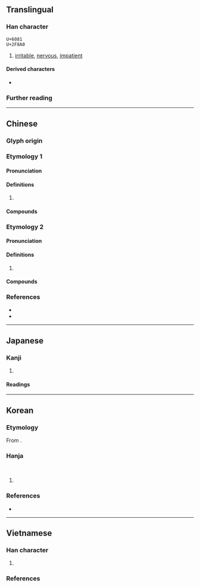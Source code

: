 {{character info}}
{{character info|0x2F8A0}}
==Translingual==

===Han character===
<code>U+6081</code> {{Han char|rn=61|rad=心|as=07|sn=10|four=96027|canj=PRB|ids=⿰忄肙}}<br>
<code>U+2F8A0</code> {{Han char|rn=61|rad=心|as=06|sn=9|four=|canj=PIB|ids=⿰忄䏍}}

# [[irritable]], [[nervous]], [[impatient]]

====Derived characters====
* {{l|mul|[[𫻠]], [[𫡾]]}}

===Further reading===
{{Han ref|kx=0386.200|dkj=10623|dj=0718.200|hdz=42304.060|uh=6081}}
{{Han ref|uh=2F8A0}}

----

==Chinese==
{{attn|ltc}}{{attn|och|Middle+Old Chinese needs to be distributed}}

===Glyph origin===
{{Han etym}}

===Etymology 1===
{{zh-forms}}

====Pronunciation====
{{zh-pron
|m=juān
|c=jyun1
|mc=
|oc=
|cat=
}}

====Definitions====
{{zh-hanzi}}

# {{rfdef|zh}}

====Compounds====
{{zh-der|悁想|悁悁|悁忿|悁邑}}

===Etymology 2===
{{zh-forms}}

====Pronunciation====
{{zh-pron
|m=juàn
|c=gyun3,gyun1
|mc=
|oc=
|cat=
}}

====Definitions====
{{zh-hanzi}}

# {{rfdef|zh}}

====Compounds====
{{zh-der|忿悁|悁急}}

===References===
* {{R:twedu|B01107}}
* {{R:yue:mfccd}}

----

==Japanese==

===Kanji===
{{ja-kanji|grade=|rs=心07}}

# {{rfdef|ja|sort=心07}}

====Readings====
{{ja-readings
|goon=えん
|kanon=えん
|kun=うれ-える, いらだ-つ
}}

----

==Korean==

===Etymology===
From {{der|ko|ltc|sort=연|-}} {{ltc-l|悁}}.

===Hanja===
{{ko-hanja|성내다|성낼|연}}<br>
{{ko-hanja|분하다|분할|연}}

# {{rfdef|ko|sort=心07}}

===References===
* {{R:hanjadoc|3466}}

----

==Vietnamese==

===Han character===
{{vi-readings|rs=心07
|hanviet=quyên-tdcntd
|phienthiet=縈圓 oanh viên
|nom=quen-tdcndg;tdcntd;gdhn;btcn, quên-tdcndg;tdcntd;gdhn
}}

# {{rfdef|vi}}

===References===
<references/>